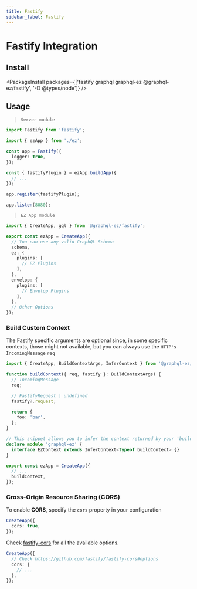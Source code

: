 ```yaml
---
title: Fastify
sidebar_label: Fastify
---
```


# Fastify Integration

## Install

<PackageInstall packages={['fastify graphql graphql-ez @graphql-ez/fastify', '-D @types/node']} />

## Usage

> `Server module`

```ts
import Fastify from 'fastify';

import { ezApp } from './ez';

const app = Fastify({
  logger: true,
});

const { fastifyPlugin } = ezApp.buildApp({
  // ...
});

app.register(fastifyPlugin);

app.listen(8080);
```

> `EZ App module`

```ts
import { CreateApp, gql } from '@graphql-ez/fastify';

export const ezApp = CreateApp({
  // You can use any valid GraphQL Schema
  schema,
  ez: {
    plugins: [
      // EZ Plugins
    ],
  },
  envelop: {
    plugins: [
      // Envelop Plugins
    ],
  },
  // Other Options
});
```

### Build Custom Context

The Fastify specific arguments are optional since, in some specific contexts, those might not available,
but you can always use the `HTTP's IncomingMessage` `req`

```ts
import { CreateApp, BuildContextArgs, InferContext } from '@graphql-ez/fastify';

function buildContext({ req, fastify }: BuildContextArgs) {
  // IncomingMessage
  req;

  // FastifyRequest | undefined
  fastify?.request;

  return {
    foo: 'bar',
  };
}

// This snippet allows you to infer the context returned by your 'buildContext' and add it to the EZContext interface
declare module 'graphql-ez' {
  interface EZContext extends InferContext<typeof buildContext> {}
}

export const ezApp = CreateApp({
  // ...
  buildContext,
});
```

### Cross-Origin Resource Sharing (CORS)

To enable **CORS**, specify the `cors` property in your configuration

```ts
CreateApp({
  cors: true,
});
```

Check [fastify-cors](https://github.com/fastify/fastify-cors#options) for all the available options.

```ts
CreateApp({
  // Check https://github.com/fastify/fastify-cors#options
  cors: {
    // ...
  },
});
```
